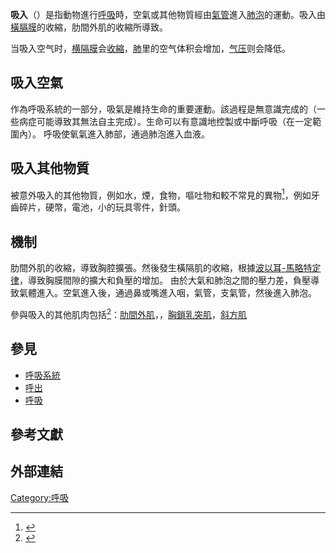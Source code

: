 {{NoteTA|G1=ME}}
{{medical}}
'''吸入'''（{{lang-en|Inhalation}}）是指動物進行[[呼吸|呼吸]]時，空氣或其他物質經由[[氣管|氣管]]進入[[肺泡|肺泡]]的運動。吸入由[[橫膈膜|橫膈膜]]的收縮，肋間外肌的收縮所導致。

当吸入空气时，[[横隔膜|横隔膜]]会[[肌肉收縮|收縮]]，[[肺|肺]]里的空气体积会增加，[[气压|气压]]则会降低。

== 吸入空氣 ==
作為呼吸系統的一部分，吸氣是維持生命的重要運動。該過程是無意識完成的（一些病症可能導致其無法自主完成）。生命可以有意識地控製或中斷呼吸（在一定範圍內）。
呼吸使氧氣進入肺部，通過肺泡進入血液。

== 吸入其他物質 ==
被意外吸入的其他物質，例如水，煙，食物，嘔吐物和較不常見的異物<ref>{{Cite journal|last2=Lauriello|first2=M|last3=Bellussi|first3=L|last4=Passali|first4=GC|last5=Passali|first5=FM|last6=Gregori|first6=D|date=2010|title=Foreign body inhalation in children: an update|pmc=2881610|journal=Acta Otorhinolaryngol Ital|doi=|pmid=20559470|last1=Passàli|first1=D|volume=30|pages=27–32}}</ref>，例如牙齒碎片，硬幣，電池，小的玩具零件，針頭。

== 機制 ==
肋間外肌的收縮，導致胸腔擴張。然後發生橫隔肌的收縮，根據[[玻意耳-马略特定律|波以耳-馬略特定律]]，導致胸膜間隙的擴大和負壓的增加。 由於大氣和肺泡之間的壓力差，負壓導致氣體進入。空氣進入後，通過鼻或嘴進入咽，氣管，支氣管，然後進入肺泡。

參與吸入的其他肌肉包括<ref>{{GeorgiaPhysiology|4/4ch2/s4ch2_10}}{{dead link|date=December 2010}}</ref>：[[肋間外肌|肋間外肌]]，{{link-en|斜角肌|Scalene muscles}}，[[胸鎖乳突肌|胸鎖乳突肌]]，[[斜方肌|斜方肌]]
== 參見 ==
* [[呼吸系統|呼吸系統]]
* [[呼出|呼出]]
* [[呼吸|呼吸]]
== 參考文獻 ==
{{reflist}}

== 外部連結 ==

{{Respiratory physiology}}

{{Biology-stub}}

[[Category:呼吸|Category:呼吸]]